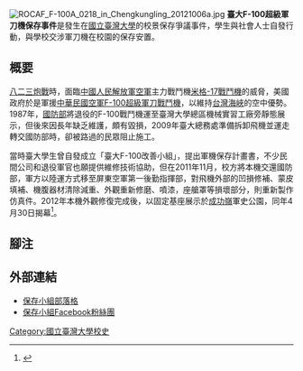[[File:ROCAF_F-100A_0218_in_Chengkungling_20121006a.jpg|thumb]]
'''臺大F-100超級軍刀機保存事件'''是發生在[[國立臺灣大學|國立臺灣大學]]的校景保存爭議事件，學生與社會人士自發行動，與學校交涉軍刀機在校園的保存安置。

== 概要 ==
[[八二三炮戰|八二三炮戰]]時，面臨[[中國人民解放軍空軍|中國人民解放軍空軍]]主力戰鬥機[[米格-17戰鬥機|米格-17戰鬥機]]的威脅，美國政府於是軍援[[中華民國空軍|中華民國空軍]][[F-100超級軍刀戰鬥機|F-100超級軍刀戰鬥機]]，以維持[[台灣海峽|台灣海峽]]的空中優勢。1987年，[[中華民國國防部|國防部]]將退役的F-100戰鬥機運至臺灣大學總區機械實習工廠旁靜態展示，但後來因長年缺乏維護，頗有毀損，2009年臺大總務處準備拆卸飛機並運走轉交國防部時，卻被路過的民眾阻止施工。

當時臺大學生曾自發成立「臺大F-100改善小組」，提出軍機保存計畫書，不少民間公司和退役軍官也願提供維修技術協助，但在2011年11月，校方將本機交還國防部，軍方以陸運方式移至屏東空軍第一後勤指揮部，對飛機外部的凹損修補、蒙皮填補、機腹器材清除減重、外觀重新修磨、噴漆，座艙罩等損壞部分，則重新製作仿真件。2012年本機外觀修復完成後，以固定基座展示於[[成功嶺|成功嶺]]軍史公園，同年4月30日揭幕<ref>{{cite news |title=台大號軍刀機 月底重現成功嶺 |url=http://www.cna.com.tw/News/FirstNews/201204270014.aspx |publisher=中央社 |author=陳培煌 |date=2012-04-27 |accessdate=2012-10-09 |archive-date=2012-07-09 |archive-url=https://web.archive.org/web/20120709051104/http://www.cna.com.tw/News/FirstNews/201204270014.aspx |dead-url=no }}</ref>。

== 腳注 ==
{{reflist}}

== 外部連結 ==
* [http://ntu0218.blogspot.com/ 保存小組部落格] {{Wayback|url=http://ntu0218.blogspot.com/ |date=20140518103359 }}
* [http://www.facebook.com/ntu0218 保存小組Facebook粉絲團]

[[Category:國立臺灣大學校史|Category:國立臺灣大學校史]]